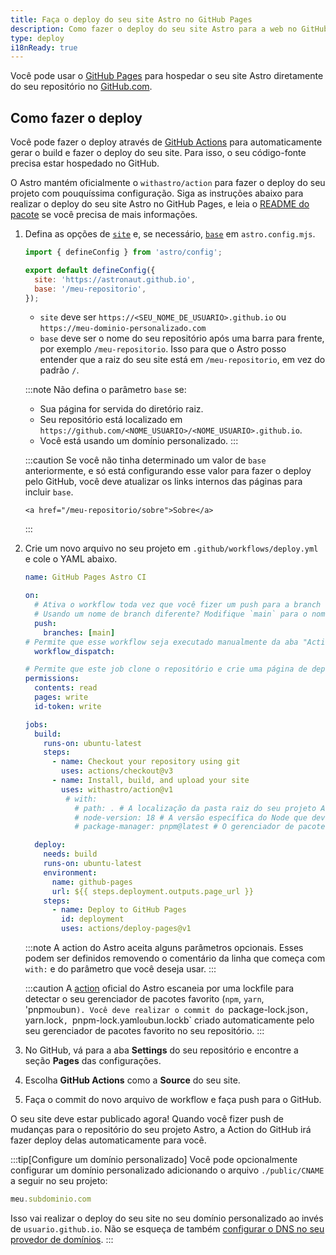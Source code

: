 ```yaml
---
title: Faça o deploy do seu site Astro no GitHub Pages
description: Como fazer o deploy do seu site Astro para a web no GitHub Pages.
type: deploy
i18nReady: true
---
```


Você pode usar o [GitHub Pages](https://pages.github.com/) para hospedar o seu site Astro diretamente do seu repositório no [GitHub.com](https://github.com/).

## Como fazer o deploy

Você pode fazer o deploy através de [GitHub Actions](https://github.com/features/actions) para automaticamente gerar o build e fazer o deploy do seu site. Para isso, o seu código-fonte precisa estar hospedado no GitHub.

O Astro mantém oficialmente o `withastro/action` para fazer o deploy do seu projeto com pouquíssima configuração. Siga as instruções abaixo para realizar o deploy do seu site Astro no GitHub Pages, e leia o [README do pacote](https://github.com/withastro/action) se você precisa de mais informações.

1. Defina as opções de [`site`](/pt-br/reference/configuration-reference/#site) e, se necessário, [`base`](/pt-br/reference/configuration-reference/#base) em `astro.config.mjs`.

   ```js title="astro.config.mjs" ins={4-5}
   import { defineConfig } from 'astro/config';

   export default defineConfig({
     site: 'https://astronaut.github.io',
     base: '/meu-repositorio',
   });
   ```

   - `site` deve ser `https://<SEU_NOME_DE_USUARIO>.github.io` ou `https://meu-dominio-personalizado.com`
   - `base` deve ser o nome do seu repositório após uma barra para frente, por exemplo `/meu-repositorio`. Isso para que o Astro posso entender que a raiz do seu site está em `/meu-repositorio`, em vez do padrão `/`.

   :::note
   Não defina o parâmetro `base` se:

   - Sua página for servida do diretório raiz.
   - Seu repositório está localizado em `https://github.com/<NOME_USUARIO>/<NOME_USUARIO>.github.io`.
   - Você está usando um domínio personalizado. 
   :::

   :::caution
   Se você não tinha determinado um valor de `base` anteriormente, e só está configurando esse valor para fazer o deploy pelo GitHub, você deve atualizar os links internos das páginas para incluir `base`.

   ```astro
   <a href="/meu-repositorio/sobre">Sobre</a>
   ```
   :::

2. Crie um novo arquivo no seu projeto em `.github/workflows/deploy.yml` e cole o YAML abaixo.

   ```yaml title="deploy.yml"
   name: GitHub Pages Astro CI

   on:
     # Ativa o workflow toda vez que você fizer um push para a branch `main`
     # Usando um nome de branch diferente? Modifique `main` para o nome da sua branch
     push:
       branches: [main]
   # Permite que esse workflow seja executado manualmente da aba "Actions" no GitHub.
     workflow_dispatch:

   # Permite que este job clone o repositório e crie uma página de deploy
   permissions:
     contents: read
     pages: write
     id-token: write

   jobs:
     build:
       runs-on: ubuntu-latest
       steps:
         - name: Checkout your repository using git
           uses: actions/checkout@v3
         - name: Install, build, and upload your site
           uses: withastro/action@v1
            # with:
              # path: . # A localização da pasta raiz do seu projeto Astro dentro do seu repositório. (opcional)
              # node-version: 18 # A versão específica do Node que deve ser utilizada para a build do seu site. A versão padrão é a 18. (opcional)
              # package-manager: pnpm@latest # O gerenciador de pacotes usado para instalar as dependências e fazer a build do site. É automaticamente detectado a partir da sua lockfile. (opcional)

     deploy:
       needs: build
       runs-on: ubuntu-latest
       environment:
         name: github-pages
         url: ${{ steps.deployment.outputs.page_url }}
       steps:
         - name: Deploy to GitHub Pages
           id: deployment
           uses: actions/deploy-pages@v1
   ```

    :::note
    A action do Astro aceita alguns parâmetros opcionais. Esses podem ser definidos removendo o comentário da linha que começa com `with:` e do parâmetro que você deseja usar.
    :::

   :::caution
   A [action](https://github.com/withastro/action) oficial do Astro escaneia por uma lockfile para detectar o seu gerenciador de pacotes favorito (`npm`, `yarn`, 'pnpm` ou `bun`). Você deve realizar o commit do `package-lock.json`, `yarn.lock`, `pnpm-lock.yaml` ou `bun.lockb` criado automaticamente pelo seu gerenciador de pacotes favorito no seu repositório.
   :::

3. No GitHub, vá para a aba **Settings** do seu repositório e encontre a seção **Pages** das configurações.

4. Escolha **GitHub Actions** como a **Source** do seu site.

5. Faça o commit do novo arquivo de workflow e faça push para o GitHub.

O seu site deve estar publicado agora! Quando você fizer push de mudanças para o repositório do seu projeto Astro, a Action do GitHub irá fazer deploy delas automaticamente para você.

:::tip[Configure um domínio personalizado]
Você pode opcionalmente configurar um domínio personalizado adicionando o arquivo `./public/CNAME` a seguir no seu projeto:

```js title="public/CNAME"
meu.subdominio.com
```

Isso vai realizar o deploy do seu site no seu domínio personalizado ao invés de `usuario.github.io`. Não se esqueça de também [configurar o DNS no seu provedor de domínios](https://docs.github.com/pt/pages/configuring-a-custom-domain-for-your-github-pages-site/managing-a-custom-domain-for-your-github-pages-site#configuring-a-subdomain).
:::
